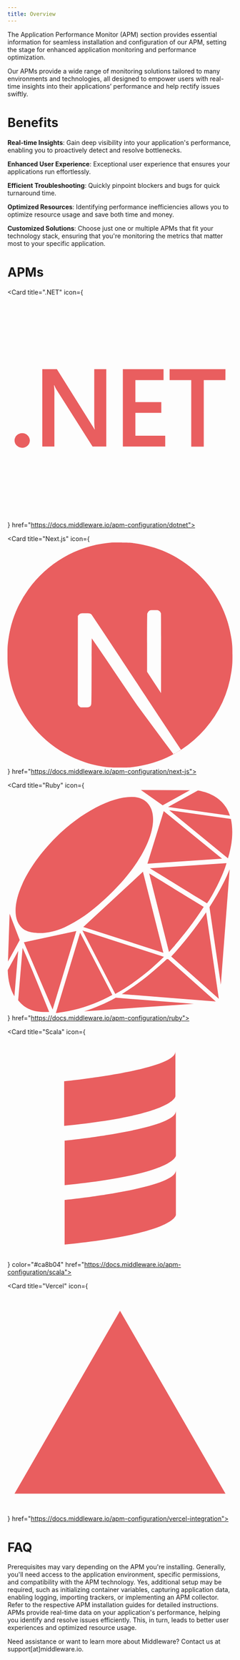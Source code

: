```yaml
---
title: Overview
---
```


The Application Performance Monitor (APM) section provides essential information for seamless installation and configuration of our APM, setting the stage for enhanced application monitoring and performance optimization. 

Our APMs provide a wide range of monitoring solutions tailored to many environments and technologies, all designed to empower users with real-time insights into their applications’ performance and help rectify issues swiftly.


# Benefits

**Real-time Insights**: Gain deep visibility into your application's performance, enabling you to proactively detect and resolve bottlenecks.

**Enhanced User Experience**: Exceptional user experience that ensures your applications run effortlessly.

**Efficient Troubleshooting**: Quickly pinpoint blockers and bugs for quick turnaround time.

**Optimized Resources**: Identifying performance inefficiencies allows you to optimize resource usage and save both time and money.

**Customized Solutions**: Choose just one or multiple APMs that fit your technology stack, ensuring that you're monitoring the metrics that matter most to your specific application.

# APMs

<CardGroup cols={4}>
  <Card title="Cloudflare" color="#e95e5f" icon="Cloudflare"  href="https://docs.middleware.io/apm-configuration/cloudflare">
  </Card>
  
  <Card title="Go" color="#e95e5f" icon="golang" href="https://docs.middleware.io/apm-configuration/go">
  </Card>

  <Card title="Java" color="#e95e5f" icon="java"  href="https://docs.middleware.io/apm-configuration/java">
  </Card>
  
  <Card title=".NET" icon={<svg xmlns="http://www.w3.org/2000/svg" fill="#e95e5f" viewBox="0 0 512 512"><path d="M50.8 328.8c0 4.6-2 8.8-5.1 11.7l0 0c-3.2 3-7.5 4.8-12.3 4.8s-9.1-1.9-12.3-4.9l0 0c-3.1-2.9-5.1-7.1-5.1-11.7s2-8.8 5.1-11.7l0 0c3.2-3 7.5-4.8 12.3-4.8s9.1 1.8 12.3 4.9l0 0c3.1 2.9 5.1 7.1 5.1 11.7v0zm174 13.9h-31.2l-82-129.4c-1.9-2.9-3.6-6.3-5-9.8l-.1-.4h-.7c.7 5.8 1 12.6 1 19.4c0 1.7 0 3.3-.1 5l0-.2v115.4H79.2v-176h33.2L191.6 293c3.3 5.2 5.5 8.8 6.5 10.8h.5c-.8-6-1.2-12.9-1.2-19.9c0-1.3 0-2.6 0-4l0 .2V166.6h27.4zm134.1 0h-96.4v-176h92.6v24.8H291v49.9h59V266h-59V318h67.9zm137-151.2h-49.3v151.3h-28.5V191.4h-49.2v-24.8h127.1z"/></svg>} href="https://docs.middleware.io/apm-configuration/dotnet">
  </Card>

  <Card title="Next.js" icon={<svg xmlns="http://www.w3.org/2000/svg" fill="#e95e5f" viewBox="0 0 512 512"><path d="M380 480c-1.9 1-1.8 1.4 .1 .4a4.9 4.9 0 0 0 1.5-1c0-.3 0-.3-1.6 .6zm3.8-2c-.9 .7-.9 .7 .2 .2c.6-.3 1.1-.6 1.1-.7c0-.4-.3-.3-1.3 .6zm2.5-1.5c-.9 .7-.9 .7 .2 .2c.6-.3 1.1-.6 1.1-.7c0-.4-.3-.3-1.3 .6zm2.5-1.5c-.9 .7-.9 .7 .2 .2c.6-.3 1.1-.6 1.1-.7c0-.4-.3-.3-1.3 .6zm3.5-2.2c-1.7 1.1-2.3 1.9-.7 1c1.1-.6 2.9-2 2.6-2a9.9 9.9 0 0 0 -1.9 1zM239.2 .1c-1.1 .1-4.6 .4-7.8 .7c-72.7 6.5-140.8 45.8-184 106.1A253.4 253.4 0 0 0 2.3 218.8C.3 232.8 0 237 0 256.1s.3 23.2 2.3 37.3c13.9 96.1 82.3 176.9 175.1 206.8c16.6 5.4 34.1 9 54 11.2c7.8 .9 41.3 .9 49 0c34.4-3.8 63.5-12.3 92.2-27c4.4-2.3 5.2-2.9 4.7-3.3a4943.6 4943.6 0 0 1 -41.7-55.9l-40.9-55.3-51.3-75.9a7082.9 7082.9 0 0 0 -51.6-75.9c-.2 0-.4 33.7-.5 74.9c-.1 72.1-.2 75-1.1 76.7a9 9 0 0 1 -4.4 4.5c-1.6 .8-3 1-10.6 1h-8.7l-2.3-1.5a9.4 9.4 0 0 1 -3.3-3.6l-1-2.3 .1-100.3 .1-100.4 1.6-1.9a13.6 13.6 0 0 1 3.7-3.1c2-1 2.9-1.1 11.5-1.1c10.2 0 11.9 .4 14.6 3.3a9959 9959 0 0 1 61.8 93c33.2 50.4 78.7 119.2 101 153l40.5 61.4 2-1.3a263.3 263.3 0 0 0 52.6-46.1 254.7 254.7 0 0 0 60.2-130.9c2-14.1 2.3-18.2 2.3-37.3s-.3-23.2-2.3-37.3C495.8 122.7 427.4 41.9 334.6 12A267.8 267.8 0 0 0 281.3 .8c-4.8-.5-37.9-1-42-.6zM344 155a10 10 0 0 1 5.1 5.9c.4 1.3 .5 29.1 .4 91.8l-.1 90-15.9-24.3-15.9-24.3v-65.4c0-42.3 .2-66 .5-67.2a10.3 10.3 0 0 1 4.9-6.3c2-1 2.8-1.2 10.7-1.2c7.4 0 8.7 .1 10.4 1z"/></svg>}  href="https://docs.middleware.io/apm-configuration/next-js">
  </Card>
  
  <Card title="Node.js" color="#e95e5f" icon="node-js" href="https://docs.middleware.io/apm-configuration/node-js">
  </Card>

  <Card title="PHP" color="#e95e5f" icon="php"  href="https://docs.middleware.io/apm-configuration/php">
  </Card>
  
  <Card title="Python" color="#e95e5f" icon="python" href="https://docs.middleware.io/apm-configuration/python">
  </Card>

  <Card title="Ruby" icon={<svg xmlns="http://www.w3.org/2000/svg" fill="#e95e5f" viewBox="0 0 512 512"><path d="M365.3 386.9l108.6 96.4-213.8-16.8C302 441.3 336.6 411 362.5 387c.4 .1 .9 .1 1.3 .1c.5 0 1-.1 1.5-.2zm120.2 57.6l20-262c-9.9 25.3-25.6 54.7-45.9 86.2l25.8 175.9zM372.5 381l108.4 96.2L452 280.3c-23.9 35.5-52.5 71.8-79.4 100.7zM246 474.8c-23.3 12.9-47.4 23.2-71.7 30.8L424 488.7l-178-14-.1 0zM37.3 348.6l65.4 152.9L156.6 323 37.3 348.6zM172.5 314l182.2 58.5-46.5-184.2L172.5 314zM318.4 170l169.8-11.4L355.5 50.2 318.4 170zM415 2.9L303.6 2.4l49.5 34.7L415 2.9zM4.8 283.8L1.1 392.4l26.7-48.8L4.8 283.8zm60.9 43.6c21.2 1.4 42.6-3.3 64.2-12.8c14.5-6.9 29.6-15.6 44.8-25.9c21.7-15.3 43.6-34.5 65.6-56.4c79.3-78.6 111.9-166.5 77.2-201.5c-8.3-8.3-20.1-12.6-35.2-12.7c-45.7-.2-113.9 34.2-172.1 91.8c-55.6 55.1-91.6 120.5-91.8 166.6c-.1 16.4 4.5 29.3 13.5 38.4c8 8.1 19.4 11.4 33.8 12.3zM231.1 472.2c2.5-1.3 5-2.6 7.4-3.9l-73.3-141.5L110 509.6c.5-.1 4.2-.5 4.2-.5c4.8-.6 9.6-1.3 14.3-2.1c30.3-5.2 60.3-14.6 89.2-28.1c4.6-2.1 9.1-4.4 13.5-6.6zM380.8 355.5l1.7-2c1.2-1.4 2.4-2.9 3.7-4.3c0 0 3.8-4.5 5.2-6.3c2.5-3 4.9-6 7.4-9.1c2.3-2.8 4.5-5.6 6.8-8.5c2.4-3 4.7-6 7.1-9.1c5.3-7 10.7-14.3 16.4-22.4c6.1-8.5 11.9-17.1 17.4-25.6l-9.9-6.1c-26.4-16.1-79.4-48.6-114.2-70l45.1 178.6c4.2-4.6 8.6-9.6 13.5-15.2zM508.2 68L368 48.3l133.7 109.3c4.7-15.5 7.8-30.5 9.1-44.7c.2-2 .3-4 .4-6c.1-1.9 .2-3.7 .2-5.6c.3-12.1-.8-23.3-3.2-33.4zM454.3 259.7c.3-.5 .7-1 1.1-1.6c2.7-3.8 6.5-10 10.7-17.4c11.7-20.7 26.2-50.3 32.3-72L324 180.4c36.4 22.4 89.5 54.9 115.9 71.1l14.1 8.6c.1-.1 .2-.2 .3-.3zM245.3 466.1l.5-.3c38-21.1 72.1-47 110.1-84.1l-185.4-59.8 74.7 144.2zM.5 411.9c.8 24.1 5.9 44.1 15.2 59.4l8.7-103.1L.5 411.9zm33.8-50.5l-10 119c14.2 18.6 33.3 26.9 61.5 26.9c2.8 0 5.8-.1 9-.2l-5-12.4C79 467.8 48.2 391.2 34.3 361.4zM506.1 60.6c-2.1-6.3-4.7-12.1-7.8-17.3c-12.6-21-34.5-34.5-64.9-40l-68 37.5L506.1 60.6z"/></svg>}  href="https://docs.middleware.io/apm-configuration/ruby">
  </Card>
  
  <Card title="Scala" icon={<svg xmlns="http://www.w3.org/2000/svg" fill="#e95e5f" viewBox="0 0 512 512"><path d="M128.9 104.1s253.2-25.3 253.2-67.5l0 101.3s0 42.2-253.2 67.5zm1.1 135s253.2-25.3 253.2-67.5l0 101.3s0 42.2-253.2 67.5zm0 135s253.2-25.3 253.2-67.5l0 101.3s0 42.2-253.2 67.5z"/></svg>} color="#ca8b04" href="https://docs.middleware.io/apm-configuration/scala">
  </Card>

  <Card title="Vercel" icon={<svg xmlns="http://www.w3.org/2000/svg" viewBox="0 0 512 512"><path fill="#e95e5f" d="M256 48L496 464 16 464z"/></svg>} href="https://docs.middleware.io/apm-configuration/vercel-integration">
  </Card>
</CardGroup>




# FAQ

<Accordion title="What are the prerequisites for installing APMs?">
  Prerequisites may vary depending on the APM you're installing. Generally, you'll need access to the application environment, specific permissions, and compatibility with the APM technology.
</Accordion>

<Accordion title="Do I need to configure additional settings after installation?">
  Yes, additional setup may be required, such as initializing container variables, capturing application data, enabling logging, importing trackers, or implementing an APM collector. Refer to the respective APM installation guides for detailed instructions.
</Accordion>

<Accordion title="How do APMs help me improve application performance?">
  APMs provide real-time data on your application's performance, helping you identify and resolve issues efficiently. This, in turn, leads to better user experiences and optimized resource usage.
</Accordion>

<Note> Need assistance or want to learn more about Middleware? Contact us at support[at]middleware.io. </Note>
